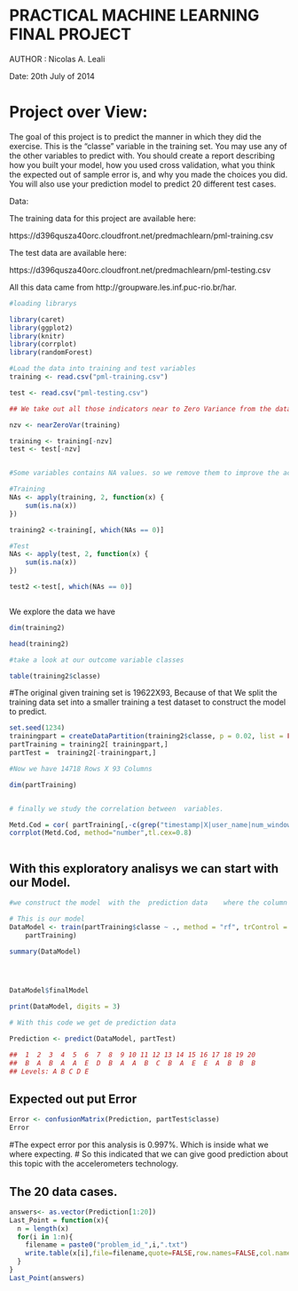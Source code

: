 # PRACTICAL MACHINE LEARNING FINAL PROJECT

AUTHOR : Nicolas A. Leali

Date: 20th July of 2014

# Project over View: 
The goal of this project is to predict the manner in which they did the exercise. This is the "classe" variable in the training set. You may use any of the other variables to predict with. You should create a report describing how you built your model, how you used cross validation, what you think the expected out of sample error is, and why you made the choices you did. You will also use your prediction model to predict 20 different test cases. 


Data:

The training data for this project are available here: 

https://d396qusza40orc.cloudfront.net/predmachlearn/pml-training.csv

The test data are available here: 

https://d396qusza40orc.cloudfront.net/predmachlearn/pml-testing.csv

All this data came from  http://groupware.les.inf.puc-rio.br/har.

```r
#loading librarys

library(caret)
library(ggplot2)
library(knitr)
library(corrplot)
library(randomForest)

```



```r
#Load the data into training and test variables
training <- read.csv("pml-training.csv")

test <- read.csv("pml-testing.csv")
```

```r

## We take out all those indicators near to Zero Variance from the data set.

nzv <- nearZeroVar(training)

training <- training[-nzv]
test <- test[-nzv]


#Some variables contains NA values. so we remove them to improve the accuracy of the model.

#Training
NAs <- apply(training, 2, function(x) {
    sum(is.na(x))
})

training2 <-training[, which(NAs == 0)]

#Test
NAs <- apply(test, 2, function(x) {
    sum(is.na(x))
})

test2 <-test[, which(NAs == 0)]



```

We explore the data we have

```r
dim(training2)

head(training2)

```

```r
#take a look at our outcome variable classes

table(training2$classe)

```



#The original given training set is 19622X93, Because of that We split  the training data set into a smaller training a test dataset to construct the model to predict.

```r
set.seed(1234)
trainingpart = createDataPartition(training2$classe, p = 0.02, list = FALSE)
partTraining = training2[ trainingpart,]
partTest =  training2[-trainingpart,]

#Now we have 14718 Rows X 93 Columns

dim(partTraining)


# finally we study the correlation between  variables.

Metd.Cod = cor( partTraining[,-c(grep("timestamp|X|user_name|num_window|new_window",names(partTraining)), length(partTraining))])
corrplot(Metd.Cod, method="number",tl.cex=0.8)



```

## With this exploratory analisys we can start with our Model.



```r
#we construct the model  with the  prediction data    where the column class is the outcome and other features are as predictors.

# This is our model
DataModel <- train(partTraining$classe ~ ., method = "rf", trControl = trainControl(method = "cv", number = 4), 
    partTraining)

summary(DataModel)





```


```r
DataModel$finalModel
```


```r
print(DataModel, digits = 3)
```


```r
# With this code we get de prediction data

Prediction <- predict(DataModel, partTest)

##  1  2  3  4  5  6  7  8  9 10 11 12 13 14 15 16 17 18 19 20 
##  B  A  B  A  A  E  D  B  A  A  B  C  B  A  E  E  A  B  B  B 
## Levels: A B C D E

```

## Expected out put Error 

```r
Error <- confusionMatrix(Prediction, partTest$classe)
Error

```
#The expect error por this analysis is 0.997%. Which is inside what we where expecting.
# So this indicated that we can give good prediction about this topic with the accelerometers technology.

## The 20 data cases.

```r

answers<- as.vector(Prediction[1:20])
Last_Point = function(x){
  n = length(x)
  for(i in 1:n){
    filename = paste0("problem_id_",i,".txt")
    write.table(x[i],file=filename,quote=FALSE,row.names=FALSE,col.names=FALSE)
  }
}
Last_Point(answers)

```




